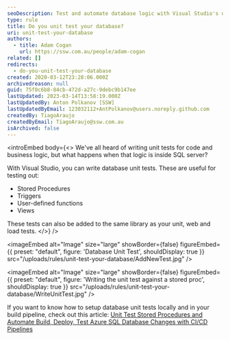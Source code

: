 ```yaml
---
seoDescription: Test and automate database logic with Visual Studio's unit tests for SQL Server, ensuring stored procedures, triggers, functions, and views are thoroughly tested.
type: rule
title: Do you unit test your database?
uri: unit-test-your-database
authors:
  - title: Adam Cogan
    url: https://ssw.com.au/people/adam-cogan
related: []
redirects:
  - do-you-unit-test-your-database
created: 2020-03-12T23:28:06.000Z
archivedreason: null
guid: 75f0c6b8-84cb-472d-a27c-9debc9b147ee
lastUpdated: 2023-03-14T13:58:19.000Z
lastUpdatedBy: Anton Polkanov [SSW]
lastUpdatedByEmail: 123032112+AntPolkanov@users.noreply.github.com
createdBy: TiagoAraujo
createdByEmail: TiagoAraujo@ssw.com.au
isArchived: false
---
```


<introEmbed
  body={<>
We've all heard of writing unit tests for code and business logic, but what happens when that logic is inside SQL server?

With Visual Studio, you can write database unit tests. These are useful for testing out:

- Stored Procedures
- Triggers
- User-defined functions
- Views

These tests can also be added to the same library as your unit, web and load tests.
  </>}
/>

<imageEmbed
  alt="Image"
  size="large"
  showBorder={false}
  figureEmbed={{
    preset: "default",
    figure: 'Database Unit Test',
    shouldDisplay: true
  }}
  src="/uploads/rules/unit-test-your-database/AddNewTest.jpg"
/>


<imageEmbed
  alt="Image"
  size="large"
  showBorder={false}
  figureEmbed={{
    preset: "default",
    figure: 'Writing the unit test against a stored proc',
    shouldDisplay: true
  }}
  src="/uploads/rules/unit-test-your-database/WriteUnitTest.jpg"
/>

If you want to know how to setup database unit tests locally and in your build pipeline, check out this article: [Unit Test Stored Procedures and Automate Build, Deploy, Test Azure SQL Database Changes with CI/CD Pipelines](https://cuteprogramming.wordpress.com/2022/04/29/unit-test-stored-procedures-and-automate-build-deploy-test-azure-sql-database-changes-with-ci-cd-pipelines/)
